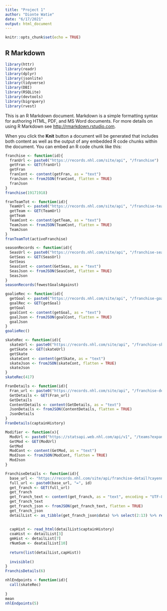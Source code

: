 ```yaml
---
title: "Project 1"
author: "Dionte Watie"
date: "6/17/2021"
output: html_document
---
```


```r
knitr::opts_chunk$set(echo = TRUE)
```

## R Markdown


```r
library(httr)
library(readr)
library(dplyr)
library(jsonlite)
library(tidyverse)
library(DBI)
library(RSQLite)
library(devtools)
library(bigrquery)
library(rvest)
```

This is an R Markdown document. Markdown is a simple formatting syntax for authoring HTML, PDF, and MS Word documents. For more details on using R Markdown see <http://rmarkdown.rstudio.com>.

When you click the **Knit** button a document will be generated that includes both content as well as the output of any embedded R code chunks within the document. You can embed an R code chunk like this:

```r
franchise <- function(id){
  franUrl <- paste0("https://records.nhl.com/site/api", "/franchise")
  getFran <- GET(franUrl)
  getFran
  franCont <- content(getFran, as = "text")
  franJson <- fromJSON(franCont, flatten = TRUE)
  franJson
}
franchise(19171918)
```


```r
franTeamTot <- function(id){
  TeamUrl <- paste0("https://records.nhl.com/site/api", "/franchise-team-totals")
  getTeam <- GET(TeamUrl)
  getTeam
  TeamCont <- content(getTeam, as = "text")
  TeamJson <- fromJSON(TeamCont, flatten = TRUE)
  TeamJson
}
franTeamTot(activeFranchise)
```





```r
seasonRecords <- function(id){
  SeasUrl <- paste0("https://records.nhl.com/site/api", "/franchise-season-records?cayenneExp=franchiseId")
  GetSeas <- GET(SeasUrl)
  GetSeas
  SeasCont <- content(GetSeas, as = "text")
  SeasJson <- fromJSON(SeasCont, flatten = TRUE)
  SeasJson
}
seasonRecords(fewestGoalsAgainst)
```




```r
goalieRec <- function(id){
  getGoal <- paste0("https://records.nhl.com/site/api", "/franchise-goalie-records")
  goalRec <- GET(getGoal)
  getGoal
  goalCont <- content(getGoal, as = "text")
  goalJson <- fromJSON(goalCont, flatten = TRUE)
  goalJson
}
goalieRec()
```



```r
skateRec <- function(id){
  skateUrl <- paste0("https://records.nhl.com/site/api", "/franchise-skater-records?cayenneExp=franchiseId")
  getSkate <- GET(skateUrl)
  getSkate
  skateCont <- content(getSkate, as = "text")
  skateJson <- fromJSON(skateCont, flatten = TRUE)
  skateJson
}
skateRec(417)
```


```r
FranDetails <- function(id){
  Fran_url <- paste0("https://records.nhl.com/site/api", "/franchise-detail?cayenneExp=mostRecentTeamId")
  GetDetails <- GET(Fran_url)
  GetDetails
  ContentDetails <- content(GetDetails, as = "text")
  JsonDetails <- fromJSON(ContentDetails, flatten = TRUE)
  JsonDetails
}
FranDetails(captainHistory)
```


```r
Modifier <- function(x){
  ModUrl <- paste0("https://statsapi.web.nhl.com/api/v1", "/teams?expand=team.stats")
  GetMod <- GET(ModUrl)
  GetMod
  ModCont <- content(GetMod, as = "text")
  ModJson <- fromJSON(ModCont, flatten = TRUE)
  ModJson
}
```
```r

FranchiseDetails <- function(id){
  base_url <- "https://records.nhl.com/site/api/franchise-detail?cayenneExp=mostRecentTeamId"
  full_url <- paste0(base_url, "=", id)
  get_franch <- GET(full_url)
  get_franch
  get_franch_text <- content(get_franch, as = "text", encoding = "UTF-8")
  get_franch_text
  get_franch_json <- fromJSON(get_franch_text, flatten = TRUE)
  get_franch_json
  detailList <- as_tibble(get_franch_json$data) %>% select(2:13) %>% rename(fullName = teamFullName, activeFranchise = active)
  
  
  capHist <- read_html(detailList$captainHistory)
  coaHist <- detailList[3]
  gmHist <- detailList[7]
  rNumSum <- deatailList[10]
  
  return(list(detailList,capHist))
  
  invisible()
}
FranchisDetails(6)
```


```r
nhlEndpoints < function(id){
  call(skateRec)
  
}
mean
nhlEndpoints(5)
```

